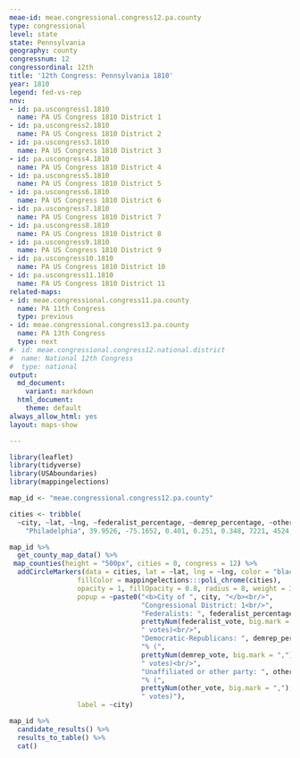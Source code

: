 ```yaml
---
meae-id: meae.congressional.congress12.pa.county
type: congressional
level: state
state: Pennsylvania
geography: county
congressnum: 12
congressordinal: 12th
title: '12th Congress: Pennsylvania 1810'
year: 1810
legend: fed-vs-rep
nnv:
- id: pa.uscongress1.1810
  name: PA US Congress 1810 District 1
- id: pa.uscongress2.1810
  name: PA US Congress 1810 District 2
- id: pa.uscongress3.1810
  name: PA US Congress 1810 District 3
- id: pa.uscongress4.1810
  name: PA US Congress 1810 District 4
- id: pa.uscongress5.1810
  name: PA US Congress 1810 District 5
- id: pa.uscongress6.1810
  name: PA US Congress 1810 District 6
- id: pa.uscongress7.1810
  name: PA US Congress 1810 District 7
- id: pa.uscongress8.1810
  name: PA US Congress 1810 District 8
- id: pa.uscongress9.1810
  name: PA US Congress 1810 District 9
- id: pa.uscongress10.1810
  name: PA US Congress 1810 District 10
- id: pa.uscongress11.1810
  name: PA US Congress 1810 District 11
related-maps:
- id: meae.congressional.congress11.pa.county
  name: PA 11th Congress
  type: previous
- id: meae.congressional.congress13.pa.county
  name: PA 13th Congress
  type: next
#- id: meae.congressional.congress12.national.district
#  name: National 12th Congress
#  type: national
output:
  md_document:
    variant: markdown
  html_document:
    theme: default
always_allow_html: yes
layout: maps-show

---
```


```r
library(leaflet)
library(tidyverse)
library(USAboundaries)
library(mappingelections)

map_id <- "meae.congressional.congress12.pa.county"

cities <- tribble(
  ~city, ~lat, ~lng, ~federalist_percentage, ~demrep_percentage, ~other_percentage, ~federalist_vote, ~demrep_vote, ~other_vote,
    "Philadelphia", 39.9526, -75.1652, 0.401, 0.251, 0.348, 7221, 4524, 6270)
```

<div class="map">

```r
map_id %>%
  get_county_map_data() %>%
 map_counties(height = "500px", cities = 0, congress = 12) %>% 
  addCircleMarkers(data = cities, lat = ~lat, lng = ~lng, color = "black",
                 fillColor = mappingelections:::poli_chrome(cities),
                 opacity = 1, fillOpacity = 0.8, radius = 8, weight = 3,
                 popup = ~paste0("<b>City of ", city, "</b><br/>",
                                 "Congressional District: 1<br/>",
                                 "Federalists: ", federalist_percentage * 100, "% (", 
                                 prettyNum(federalist_vote, big.mark = ","), 
                                 " votes)<br/>",
                                 "Democratic-Republicans: ", demrep_percentage * 100,
                                 "% (", 
                                 prettyNum(demrep_vote, big.mark = ","),
                                 " votes)<br/>",
                                 "Unaffiliated or other party: ", other_percentage * 100,
                                 "% (", 
                                 prettyNum(other_vote, big.mark = ","),
                                 " votes)"),
                 label = ~city) 
```

</div>

<div class="results-table">

```r
map_id %>%
  candidate_results() %>%
  results_to_table() %>%
  cat()
```

</div>
